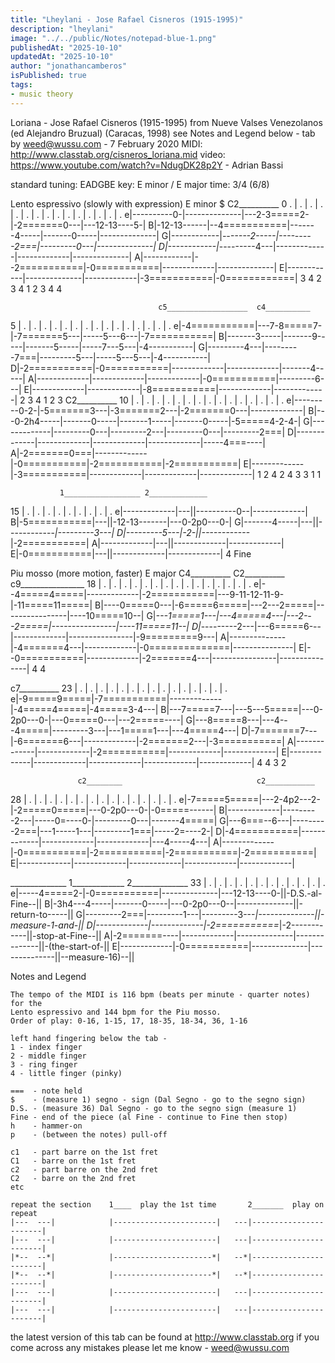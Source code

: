 ```yaml
---
title: "Lheylani - Jose Rafael Cisneros (1915-1995)"
description: "lheylani"
image: "../../public/Notes/notepad-blue-1.png"
publishedAt: "2025-10-10"
updatedAt: "2025-10-10" 
author: "jonathancamberos"
isPublished: true
tags: 
- music theory
---
```


Loriana - Jose Rafael Cisneros (1915-1995)
from Nueve Valses Venezolanos (ed Alejandro Bruzual) (Caracas, 1998)
see Notes and Legend below - tab by weed@wussu.com - 7 February 2020
MIDI: http://www.classtab.org/cisneros_loriana.mid
video: https://www.youtube.com/watch?v=NdugDK28p2Y - Adrian Bassi

standard tuning: EADGBE      key: E minor / E major      time: 3/4 (6/8)

 Lento espressivo (slowly with expression)
 E minor      $   C2__________
0  .  | . | .    | . | . | .   | . | . | .   | . | . | .   | .  | . | .
e|----------0-|--------------|---2-3=====2-|-2=======0---|---12-13----5-|
B|-12-13------|--4===========|-------4-----|-------0-----|--------------|
G|------------|*-------2-----|---------2===|---------0---|--------------|
D|------------|*---------4---|-------------|-------------|--------------|
A|------------|--2===========|-0===========|-------------|--------------|
E|------------|--------------|-------------|-3===========|-0============|
   3  4                          2 3 4 1 2                   3  4     4

                                     c5__________________  c4__________
5  | . | . | .   | . | . | .   | . | . | .   | . | . | .   | . | . | .
e|-4===========|---7-8=====7-|-7=======5---|-----5---6---|-7===========|
B|-------3-----|-------9-----|-------5-----|-----7---5---|-4-----------|
G|---------4---|---------7===|---------5---|-----5---5---|-4-----------|
D|-2===========|-0===========|-------------|-------------|-------4-----|
A|-------------|-------------|-------------|-0===========|---------6---|
E|-------------|-------------|-8===========|-------------|-------------|
                   2 3 4 1     2
                               3
                                                           C2__________
10 | . | . | .   | . | . | .   | . | . | .   | . | . | .   | . | . | .
e|---------0-2-|-5=======3---|-3=======2---|-2=======0---|-------------|
B|---0-2h4-----|-------0-----|-------1-----|-------0-----|-5=====4-2-4-|
G|-------------|---------0---|---------2---|---------0---|---------2===|
D|-------------|-------------|-------------|-------------|-----4===----|
A|-2=======0===|-------------|-0===========|-2===========|-2===========|
E|-------------|-3===========|-------------|-------------|-------------|
   1   2 4   2   4       3                   3
                 1                           1

               1_________________ 2_____________
15 | . | . | .   |    .  | . | .    | . | . | .
e|-------------|---||----------0--|-------------|
B|-5===========|---||-12-13-------|---0-2p0---0-|
G|-------4-----|---||------------*|---------3---|
D|---------5---|-2-||------------*|-2===========|
A|-------------|---||-------------|-------------|
E|-0===========|---||-------------|-------------|
   4            Fine

 Piu mosso (more motion, faster)
 E major          C4__________  C2__________               c9________________
18  | . | . | .   | . | . | .   | . | . | .   | . |  .  |  .   |  . | .  | .
e|--4=====4=====|-------------|-2===========|---9-11-12-11-9-|-11=====11=====|
B|----0=====0---|-6=====6=====|---2---2=====|----------------|----10=====10--|
G|*---1=====1---|---4=====4---|---2---2=====|----------------|----11=====11--|
D|*---------2---|---6=====6---|-------------|----------------|-9=========9---|
A|--------------|-4=======4---|-------------|-0==============|---------------|
E|--0===========|-------------|-2=======4---|----------------|---------------|
    4                                                          4

   c7__________
23 | . | . | .   | . | . | .   | . | . | .   | . | . | .   | . | . | .
e|-9=====9=====|-7===========|-------------|-4=====4=====|-4=====3-4---|
B|---7=====7---|---5---5=====|---0-2p0---0-|---0=====0---|---2=====----|
G|---8=====8---|---4---4=====|---------3---|---1=====1---|---4=====4---|
D|-7=======7---|-6=======6---|-------------|-2=======2---|-3===========|
A|-------------|-------------|-2===========|-------------|-------------|
E|-------------|-------------|-------------|-------------|-------------|
                 4                                         4
                 3                                         2

                   c2________                              c2___________
28 | . | . | .   | . | . | .   | . | . | .   | . | . | .   | . | . | .
e|-7=====5=====|---2-4p2---2-|-2=====0=====|---0-2p0---0-|-0=====------|
B|-------------|---------2---|-----0=----0-|---------0---|-------4=====|
G|---6===--6---|---------2===|---1-----1---|---------1===|-----2=----2-|
D|-4===========|-------------|-------------|-------------|---4-----4---|
A|-------------|-0===========|-2===========|-2===========|-2===========|
E|-------------|-------------|-------------|-------------|-------------|

 ______________              1_____________ 2______________
33 | . | . | .   | . | . | .   | . | . | .    | .  | . | .
e|-----4=====2-|-0===========|--------------|---12-13----0-||-D.S.-al-Fine--||
B|-3h4---4-----|-------0-----|---0-2p0---0--|--------------||-return-to-----||
G|---------2===|---------1---|---------3---*|--------------||-measure-1-and-||
D|-------------|-------------|-2===========*|-2------------||-stop-at-Fine--||
A|-2=======----|-------------|--------------|--------------||-(the-start-of-||
E|-------------|-0===========|--------------|--------------||--measure-16)--||

Notes and Legend
~~~~~~~~~~~~~~~~
The tempo of the MIDI is 116 bpm (beats per minute - quarter notes) for the
Lento espressivo and 144 bpm for the Piu mosso.
Order of play: 0-16, 1-15, 17, 18-35, 18-34, 36, 1-16

left hand fingering below the tab -
1 - index finger
2 - middle finger
3 - ring finger
4 - little finger (pinky)

===  - note held
$    - (measure 1) segno - sign (Dal Segno - go to the segno sign)
D.S. - (measure 36) Dal Segno - go to the segno sign (measure 1)
Fine - end of the piece (al Fine - continue to Fine then stop)
h    - hammer-on
p    - (between the notes) pull-off

c1   - part barre on the 1st fret
C1   - barre on the 1st fret
c2   - part barre on the 2nd fret
C2   - barre on the 2nd fret
etc

repeat the section    1____  play the 1st time       2_______  play on repeat
|---  ---|            |-----------------------|   ---|-----------------------|
|---  ---|            |-----------------------|   ---|-----------------------|
|*--  --*|            |----------------------*|   --*|-----------------------|
|*--  --*|            |----------------------*|   --*|-----------------------|
|---  ---|            |-----------------------|   ---|-----------------------|
|---  ---|            |-----------------------|   ---|-----------------------|

~~~~~~~~~~~~~~~~~~~~~~~~~~~~~~~~~~~~~~~~~~~~~~~~~~~~~~~~~~~~~~~~~~~~~~~~~~~~~~~~

the latest version of this tab can be found at http://www.classtab.org
if you come across any mistakes please let me know - weed@wussu.com

